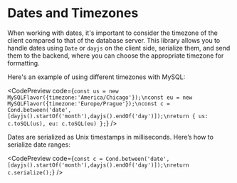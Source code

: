 
<Meta title="4. Dates and Timezones" />

# Dates and Timezones

When working with dates, it's important to consider the timezone of the client compared to that of the database server. This library allows you to handle dates using `Date` or `dayjs` on the client side, serialize them, and send them to the backend, where you can choose the appropriate timezone for formatting.

Here's an example of using different timezones with MySQL:

<CodePreview
  code={`const us = new MySQLFlavor({timezone:'America/Chicago'});\nconst eu = new MySQLFlavor({timezone:'Europe/Prague'});\nconst c = Cond.between('date',[dayjs().startOf('month'),dayjs().endOf('day')]);\nreturn { us: c.toSQL(us), eu: c.toSQL(eu) };`}
/>

Dates are serialized as Unix timestamps in milliseconds. Here’s how to serialize date ranges:

<CodePreview
  code={`const c = Cond.between('date',[dayjs().startOf('month'),dayjs().endOf('day')]);\nreturn c.serialize();`}
/>

